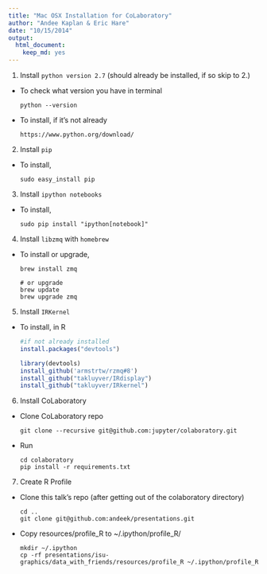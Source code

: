 ```yaml
---
title: "Mac OSX Installation for CoLaboratory"
author: "Andee Kaplan & Eric Hare"
date: "10/15/2014"
output:
  html_document:
    keep_md: yes
---
```


1. Install `python version 2.7` (should already be installed, if so skip to 2.)
  - To check what version you have in terminal 
  
    ```
    python --version
    ```
  - To install, if it's not already
  
    ```
    https://www.python.org/download/
    ```
2. Install `pip`
  - To install,
 
    ```
    sudo easy_install pip
    ```
3. Install `ipython notebooks`
  - To install,
  
    ```
    sudo pip install "ipython[notebook]"
    ```
4. Install `libzmq` with `homebrew`
  - To install or upgrade,
  
    ```
    brew install zmq
    
    # or upgrade
    brew update
    brew upgrade zmq
    ```
    
5. Install `IRKernel`
  - To install, in R
  
    ```r
    #if not already installed
    install.packages("devtools")
    
    library(devtools)
    install_github('armstrtw/rzmq#8')
    install_github("takluyver/IRdisplay")
    install_github("takluyver/IRkernel")
    ```
6. Install CoLaboratory    
  - Clone CoLaboratory repo
 
    ```
    git clone --recursive git@github.com:jupyter/colaboratory.git
    ```
  - Run
    
    ```
    cd colaboratory
    pip install -r requirements.txt
    ```
7. Create R Profile
  - Clone this talk's repo (after getting out of the colaboratory directory)
    
    ```
    cd ..
    git clone git@github.com:andeek/presentations.git
    ```
  - Copy resources/profile_R to ~/.ipython/profile_R/
    
    ```
    mkdir ~/.ipython
    cp -rf presentations/isu-graphics/data_with_friends/resources/profile_R ~/.ipython/profile_R
    ```
